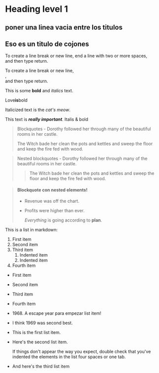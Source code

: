 # Heading level 1

## poner una linea vacia entre los titulos

## Eso es un titulo de cojones

To create a line break or new line, end a line with two or more spaces,  
and then type return.

To create a line break or new line,<br />,  
and then type return.

This is some **bold** and _italics_ text.

Love**is**bold

Italicized text is the _cat's meow_.

This text is **_really important_**. Italis & bold

> Blockquotes - Dorothy followed her through many of the beautiful rooms in her castle.
>
> The Witch bade her clean the pots and kettles and sweep the floor and keep the fire fed with wood.

> Nested blockquotes - Dorothy followed her through many of the beautiful rooms in her castle.
>
> > The Witch bade her clean the pots and kettles and sweep the floor and keep the fire fed with wood.

> #### Blockquote con nested elements!
>
> - Revenue was off the chart.
> - Profits were higher than ever.
>
>   _Everything_ is going according to **plan**.

This is a list in markdown:

1. First item
2. Second item
3. Third item
   1. Indented item
   2. Indented item
4. Fourth item

- First item
- Second item
- Third item
- Fourth item

- 1968\. A escape year para empezar list item!
- I think 1969 was second best.

* This is the first list item.
* Here's the second list item.

  If things don't appear the way you expect, double check that you've indented the elements in the list four spaces or one tab.

* And here's the third list item
